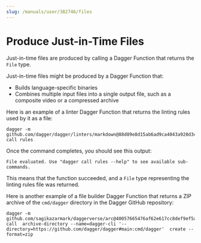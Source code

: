 ```yaml
---
slug: /manuals/user/382746/files
---
```


# Produce Just-in-Time Files

Just-in-time files are produced by calling a Dagger Function that returns the `File` type.

Just-in-time files might be produced by a Dagger Function that:

- Builds language-specific binaries
- Combines multiple input files into a single output file, such as a composite video or a compressed archive

Here is an example of a linter Dagger Function that returns the linting rules used by it as a file:

```shell
dagger -m github.com/dagger/dagger/linters/markdown@88d89e8d15ab6ad9ca4043a920d3cd735a6405fd call rules
```

Once the command completes, you should see this output:

```shell
File evaluated. Use "dagger call rules --help" to see available sub-commands.
```

This means that the function succeeded, and a `File` type representing the linting rules file was returned.

Here is another example of a file builder Dagger Function that returns a ZIP archive of the `cmd/dagger` directory in the Dagger GitHub repository:

```shell
dagger -m github.com/sagikazarmark/daggerverse/arc@40057665476af62e617cc8def9ef5a87735264a9 call  archive-directory --name=dagger-cli '--directory=https://github.com/dagger/dagger#main:cmd/dagger'  create --format=zip
```
